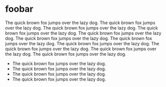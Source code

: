 # foobar

The quick brown fox jumps over the lazy dog. The quick brown fox jumps over the lazy dog. The quick brown fox jumps over the lazy dog. The quick brown fox jumps over the lazy dog. The quick brown fox jumps over the lazy dog. The quick brown fox jumps over the lazy dog. The quick brown fox jumps over the lazy dog. The quick brown fox jumps over the lazy dog. The quick brown fox jumps over the lazy dog. The quick brown fox jumps over the lazy dog. The quick brown fox jumps over the lazy dog. 

- The quick brown fox jumps over the lazy dog.
- The quick brown fox jumps over the lazy dog.
- The quick brown fox jumps over the lazy dog.
- The quick brown fox jumps over the lazy dog.